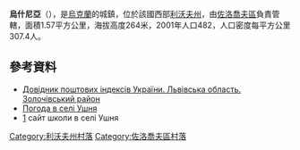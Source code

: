 {{coord|49|53|37|N|24|55|0|E|scale:100000|display=title}}

'''烏什尼亞'''（{{lang-uk|Ушня}}），是[[烏克蘭|烏克蘭]]的城鎮，位於該國西部[[利沃夫州|利沃夫州]]，由[[佐洛喬夫區|佐洛喬夫區]]負責管轄，面積1.57平方公里，海拔高度264米，2001年人口482，人口密度每平方公里307.4人。

==參考資料==
*[http://www.uaidx.com/13/290?f=index&d=desc&lang=ua Довідник поштових індексів України. Львівська область. Золочівський район] {{Wayback|url=http://www.uaidx.com/13/290?f=index&d=desc&lang=ua |date=20160127100105 }}
* [http://weather.in.ua/ua/l'vovskaja/27014 Погода в селі Ушня] {{Wayback|url=http://weather.in.ua/ua/l%27vovskaja/27014 |date=20210627230323 }}
* [https://web.archive.org/web/20161007221040/http://ushnia.pp.ua/] сайт школи в селі Ушня

[[Category:利沃夫州村落|Category:利沃夫州村落]]
[[Category:佐洛喬夫區村落|Category:佐洛喬夫區村落]]


{{Lviv-geo-stub}}